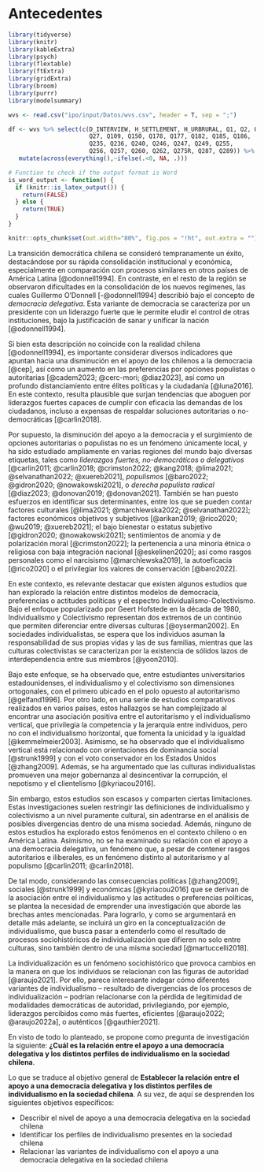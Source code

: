 # Antecedentes

```r
library(tidyverse)
library(knitr)
library(kableExtra)
library(psych)
library(flextable)
library(ftExtra)
library(gridExtra)
library(broom)
library(purrr)
library(modelsummary)

wvs <- read.csv("ipo/input/Datos/wvs.csv", header = T, sep = ";")

df <- wvs %>% select(c(D_INTERVIEW, H_SETTLEMENT, H_URBRURAL, Q1, Q2, Q8, Q11, Q14,
                       Q27, Q109, Q150, Q178, Q177, Q182, Q185, Q186,
                       Q235, Q236, Q240, Q246, Q247, Q249, Q255,
                       Q256, Q257, Q260, Q262, Q275R, Q287, Q289)) %>%
   mutate(across(everything(),~ifelse(.<0, NA, .)))

# Function to check if the output format is Word
is_word_output <- function() {
  if (knitr::is_latex_output()) {
    return(FALSE)
  } else {
    return(TRUE)
  }
}
```

```r
knitr::opts_chunk$set(out.width="80%", fig.pos = "!ht", out.extra = "")
```

La transición democrática chilena se consideró tempranamente un éxito, destacándose por su rápida consolidación institucional y económica, especialmente en comparación con procesos similares en otros países de América Latina [@odonnell1994]. En contraste, en el resto de la región se observaron dificultades en la consolidación de los nuevos regímenes, las cuales Guillermo O'Donnell [-@odonnell1994] describió bajo el concepto de *democracia delegativa*. Esta variante de democracia se caracteriza por un presidente con un liderazgo fuerte que le permite eludir el control de otras instituciones, bajo la justificación de sanar y unificar la nación [@odonnell1994]. 

Si bien esta descripción no coincide con la realidad chilena [@odonnell1994], es importante considerar diversos indicadores que apuntan hacia una disminución en el apoyo de los chilenos a la democracia [@cep], así como un aumento en las preferencias por opciones populistas o autoritarias [@cadem2023; @cerc-mori; @diaz2023], así como un profundo distanciamiento entre élites políticas y la ciudadanía [@luna2016]. En este contexto, resulta plausible que surjan tendencias que aboguen por liderazgos fuertes capaces de cumplir con eficacia las demandas de los ciudadanos, incluso a expensas de respaldar soluciones autoritarias o no-democráticas [@carlin2018].

Por supuesto, la disminución del apoyo a la democracia y el surgimiento de opciones autoritarias o populistas no es un fenómeno únicamente local, y ha sido estudiado ampliamente en varias regiones del mundo bajo diversas etiquetas, tales como *liderazgos fuertes, no-democráticos o delegativos* [@carlin2011; @carlin2018; @crimston2022; @kang2018; @lima2021; @selvanathan2022; @xuereb2021], *populismos* [@baro2022; @gidron2020; @nowakowski2021], o *derecha populista radical* [@diaz2023; @donovan2019; @donovan2021]. También se han puesto esfuerzos en identificar sus determinantes, entre los que se pueden contar factores culturales [@lima2021; @marchlewska2022; @selvanathan2022]; factores económicos objetivos y subjetivos [@arikan2019; @rico2020; @wu2019; @xuereb2021]; el bajo bienestar o estatus subjetivo [@gidron2020; @nowakowski2021]; sentimientos de anomia y de polarización moral [@crimston2022]; la pertenencia a una minoría étnica o religiosa con baja integración nacional [@eskelinen2020]; así como rasgos personales como el narcisismo [@marchlewska2019], la autoeficacia [@rico2020] o el privilegiar los valores de conservación [@baro2022].

En este contexto, es relevante destacar que existen algunos estudios que han explorado la relación entre distintos modelos de democracia, preferencias o actitudes políticas y el espectro Individualismo-Colectivismo. Bajo el enfoque popularizado por Geert Hofstede en la década de 1980, Individualismo y Colectivismo representan dos extremos de un continúo que permiten diferenciar entre diversas culturas [@oyserman2002]. En sociedades individualistas, se espera que los individuos asuman la responsabilidad de sus propias vidas y las de sus familias, mientras que las culturas colectivistas se caracterizan por la existencia de sólidos lazos de interdependencia entre sus miembros [@yoon2010].

Bajo este enfoque, se ha observado que, entre estudiantes universitarios estadounidenses, el individualismo y el colectivismo son dimensiones ortogonales, con el primero ubicado en el polo opuesto al autoritarismo [@gelfand1996]. Por otro lado, en una serie de estudios comparativos realizados en varios países, estos hallazgos se han complejizado al encontrar una asociación positiva entre el autoritarismo y el individualismo vertical, que privilegia la competencia y la jerarquía entre individuos, pero no con el individualismo horizontal, que fomenta la unicidad y la igualdad [@kemmelmeier2003]. Asimismo, se ha observado que el individualismo vertical está relacionado con orientaciones de dominancia social [@strunk1999] y con el voto conservador en los Estados Unidos [@zhang2009]. Además, se ha argumentado que las culturas individualistas promueven una mejor gobernanza al desincentivar la corrupción, el nepotismo y el clientelismo [@kyriacou2016].

Sin embargo, estos estudios son escasos y comparten ciertas limitaciones. Estas investigaciones suelen restringir las definiciones de individualismo y colectivismo a un nivel puramente cultural, sin adentrarse en el análisis de posibles divergencias dentro de una misma sociedad. Además, ninguno de estos estudios ha explorado estos fenómenos en el contexto chileno o en América Latina. Asimismo, no se ha examinado su relación con el apoyo a una democracia delegativa, un fenómeno que, a pesar de contener rasgos autoritarios e iliberales, es un fenómeno distinto al autoritarismo y al populismo [@carlin2011; @carlin2018].

De tal modo, considerando las consecuencias políticas [@zhang2009], sociales [@strunk1999] y económicas [@kyriacou2016] que se derivan de la asociación entre el individualismo y las actitudes o preferencias políticas, se plantea la necesidad de emprender una investigación que aborde las brechas antes mencionadas. Para lograrlo, y como se argumentará en detalle más adelante, se incluirá un giro en la conceptualización de individualismo, que busca pasar a entenderlo como el resultado de procesos sociohistóricos de individualización que difieren no solo entre culturas, sino también dentro de una misma sociedad [@martuccelli2018].

La individualización es un fenómeno sociohistórico que provoca cambios en la manera en que los individuos se relacionan con las figuras de autoridad [@araujo2021]. Por ello, parece interesante indagar cómo diferentes variantes de individualismo -- resultado de divergencias de los procesos de individualización -- podrían relacionarse con la pérdida de legitimidad de modalidades democráticas de autoridad, privilegiando, por ejemplo, liderazgos percibidos como más fuertes, eficientes [@araujo2022; @araujo2022a], o auténticos [@gauthier2021].

En visto de todo lo planteado, se propone como pregunta de investigación la siguiente: **¿Cuál es la relación entre el apoyo a una democracia delegativa y los distintos perfiles de individualismo en la sociedad chilena**. 

Lo que se traduce al objetivo general de **Establecer la relación entre el apoyo a una democracia delegativa y los distintos perfiles de individualismo en la sociedad chilena**. A su vez, de aquí se desprenden los siguientes objetivos específicos:

-   Describir el nivel de apoyo a una democracia delegativa en la sociedad chilena
-   Identificar los perfiles de individualismo presentes en la sociedad chilena
-   Relacionar las variantes de individualismo con el apoyo a una democracia delegativa en la sociedad chilena
